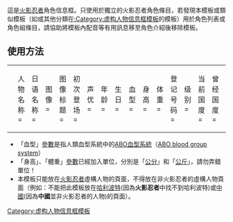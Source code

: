 <includeonly><!-- 在這裡加入模板的保護標識 --></includeonly><noinclude>{{template doc page viewed directly}}</noinclude>
<!-- 在本行下編輯模板說明 -->
{{noteTA|G1=Unit}}

這是[[火影忍者]]角色信息框。只使用於獨立的火影忍者角色條目，若發現本模板或類似模板（如{{tl|Infobox animanga character}}或其他分類在[[:Category:虚构人物信息框模板]]的模板）用於角色列表或角色組條目，請協助將模板內配音等有用訊息移至角色介紹後移除模板。
== 使用方法 ==
{| style="background: transparent;"
|<pre>{{火影忍者人物
| 人物名称 = 
| 日语名称 = 
| 图像 = 
| 图像标题 = 
| 初次登场 = 
| 声优 =  
| 年龄 = 
| 生日 = 
| 血型 = 
| 身高 = 
| 体重 = 
| 登记号码 =
| 级别 = 
| 当前国度 = 
| 曾经国度 = 
| 当前小队 = 
| 曾经小队 = 
| 师傅 =
| 擅长 =
| 绝招 = 
}}</pre>
|}

*「血型」[[變數|參數]]是指人類血型系統中的[[ABO血型系統]]（[[:en:ABO blood group system|ABO blood group system]]）
*「身高」、「體重」[[變數|參數]]已經加入單位，分別是「[[公分]]」和「[[公斤]]」，請勿弄錯單位！
*本模板只能放在[[火影忍者]]虛構人物的頁面，不得放在非火影忍者的虛構人物頁面（例如：不能把此模板放在[[哈利波特 (小說角色)|哈利波特]](因為'''火影忍者'''中找不到哈利波特)或[[中國]](因為'''中國'''並非火影忍者的人物)的頁面）。<includeonly>
{{UF-hcard-person}}
{{Film and Television related infobox templates}}
[[Category:虚构人物信息框模板]]
</includeonly>